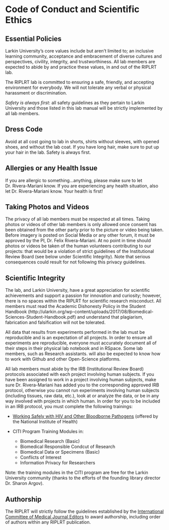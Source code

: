 # Code of Conduct and Scientific Ethics 

## Essential Policies
Larkin University’s core values include but aren’t limited to; an inclusive learning community, acceptance and embracement of diverse cultures and perspectives, civility, integrity, and trustworthiness. All lab members are expected to abide by and practice these values, in and out of the RIPLRT lab.

The RIPLRT lab is committed to ensuring a safe, friendly, and accepting environment for everybody. We will not tolerate any verbal or physical harassment or discrimination. 

*Safety is always first*: all safety guidelines as they pertain to Larkin University and those listed in this lab manual will be strictly implemented by all lab members. 

## Dress Code
Avoid at all cost going to lab in shorts, shirts without sleeves, with opened shoes, and without the lab coat. If you have long hair, make sure to put up your hair in the lab. Safety is always first. 

## Allergies or any Health Issue
If you are allergic to something...anything, please make sure to let Dr. Rivera-Mariani know. If you are experiencing any health situation, also let Dr. Rivera-Mariani know. Your health is first!

## Taking Photos and Videos
The privacy of all lab members must be respected at all times. Taking photos or videos of other lab members is only allowed once consent has been obtained from the other party prior to the picture or video being taken. Before imagery is posted on Social Media or any other forum, it must be approved by the PI, Dr. Felix Rivera-Mariani. At no point in time should photos or videos be taken of the human volunteers contributing to our projects: that would be a violation of strict guidelines of the Institutional Review Board (see below under Scientific Integrity). Note that serious consequences could result for not following this privacy guidelines.

## Scientific Integrity
The lab, and Larkin University, have a great appreciation for scientific achievements and support a passion for innovation and curiosity; however, there is no spaces within the RIPLRT for scientific research misconduct. All members must read the Academic Dishonesty Policy in the Student Handbook (http://ularkin.org/wp-content/uploads/2017/08/Biomedical-Sciences-Student-Handbook.pdf) and understand that plagiarism, fabrication and falsification will not be tolerated. 

All data that results from experiments performed in the lab must be reproducible and is an expectation of all projects. In order to ensure all experiments are reproducible, everyone must accurately document all of their steps in their physical lab notebook and in RSpace. Some lab members, such as Research assistants. will also be expected to know how to work with Github and other Open-Science platforms.

All lab members must abide by the IRB (Institutional Review Board) protocols associated with each project involving human subjects. If you have been assigned to work in a project involving human subjects, make sure Dr. Rivera-Mariani has added you to the corresponding approved IRB protocol, otherwise you cannot run experiments involving human subjects (including tissues, raw data, etc.), look at or analyze the data, or be in any way involved with projects in which human. In order for you to be included in an IRB protocol, you must complete the following trainings:

- [Working Safely with HIV and Other Bloodborne Pathogens](https://www.safetytraining.nih.gov/default.aspx?m=Please-Log-In#116) (offered by the National Institute of Health) 
- CITI Program Training Modules in:

  + Biomedical Research (Basic)
  + Biomedical Responsible Condcut of Research
  + Biomedical Data or Specimens (Basic)
  + Conflicts of Interest
  + Information Privacy for Researchers
  
Note: the training modules in the CITI program are free for the Larkin University community (thanks to the efforts of the founding library director Dr. Sharon Argov).

## Authorship
The RIPLRT will strictly follow the guidelines established by the [International Committee of Medical Journal Editors](http://www.icmje.org/recommendations/browse/roles-and-responsibilities/defining-the-role-of-authors-and-contributors.html) to award authorship, including order of authors within any RIPLRT publication. 
